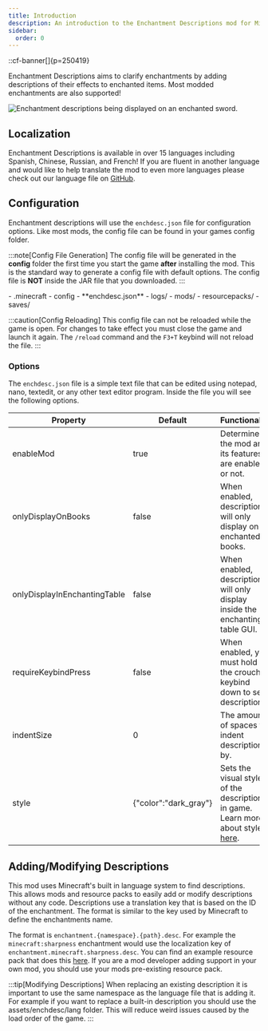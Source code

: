 ```yaml
---
title: Introduction
description: An introduction to the Enchantment Descriptions mod for Minecraft.
sidebar:
  order: 0
---
```


::cf-banner[]{p=250419}

Enchantment Descriptions aims to clarify enchantments by adding descriptions of their effects to enchanted items. Most
modded enchantments are also supported!

![Enchantment descriptions being displayed on an enchanted sword.](https://docs.darkhax.net/assets/enchantment-descriptions/enchanted_item.png)

## Localization
Enchantment Descriptions is available in over 15 languages including Spanish, Chinese, Russian, and French! If you are
fluent in another language and would like to help translate the mod to even more languages please check out our language
file on [GitHub](https://github.com/Darkhax-Minecraft/Enchantment-Descriptions/blob/1.20.1/common/src/main/resources/assets/enchdesc/lang/en_us.json).

## Configuration
Enchantment descriptions will use the `enchdesc.json` file for configuration options. Like most mods, the config file
can be found in your games config folder.

:::note[Config File Generation]
The config file will be generated in the **config** folder the first time you start the game **after** installing the
mod. This is the standard way to generate a config file with default options. The config file is **NOT** inside the JAR
file that you downloaded.
:::

<FileTree>
    - .minecraft
      - config
        - **enchdesc.json**
      - logs/
      - mods/
      - resourcepacks/
      - saves/
</FileTree>

:::caution[Config Reloading]
This config file can not be reloaded while the game is open. For changes to take effect you must close the game and
launch it again. The `/reload` command and the `F3+T` keybind will not reload the file.
:::

### Options
The `enchdesc.json` file is a simple text file that can be edited using notepad, nano, textedit, or any other text
editor program. Inside the file you will see the following options.

| Property                     | Default                 | Functionality                                                                                            |
|------------------------------|-------------------------|----------------------------------------------------------------------------------------------------------|
| enableMod                    | true                    | Determines if the mod and its features are enabled or not.                                               |
| onlyDisplayOnBooks           | false                   | When enabled, descriptions will only display on enchanted books.                                         |
| onlyDisplayInEnchantingTable | false                   | When enabled, descriptions will only display inside the enchanting table GUI.                            |
| requireKeybindPress          | false                   | When enabled, you must hold the crouch keybind down to see descriptions.                                 |
| indentSize                   | 0                       | The amount of spaces to indent descriptions by.                                                          |
| style                        | \{"color":"dark_gray"\} | Sets the visual style of the description in game. Learn more about styles [here](/minecraft/text/style). |

## Adding/Modifying Descriptions
This mod uses Minecraft's built in language system to find descriptions. This allows mods and resource packs to easily
add or modify descriptions without any code. Descriptions use a translation key that is based on the ID of the
enchantment. The format is similar to the key used by Minecraft to define the enchantments name.

The format is `enchantment.{namespace}.{path}.desc`. For example the `minecraft:sharpness` enchantment would use the
localization key of `enchantment.minecraft.sharpness.desc`. You can find an example resource pack that does this
[here](https://docs.darkhax.net/assets/enchantment-descriptions/Enchantment-Descriptions-Examples-1.0.0.zip). If you are
a mod developer adding support in your own mod, you should use your mods pre-existing resource pack.

:::tip[Modifying Descriptions]
When replacing an existing description it is important to use the same namespace as the language file that is adding it.
For example if you want to replace a built-in description you should use the assets/enchdesc/lang folder. This will
reduce weird issues caused by the load order of the game.
:::